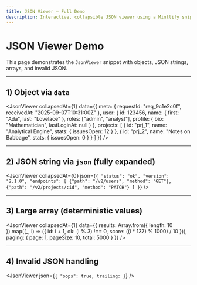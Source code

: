 ```yaml
---
title: JSON Viewer — Full Demo
description: Interactive, collapsible JSON viewer using a Mintlify snippet.
---
```



# JSON Viewer Demo

This page demonstrates the `JsonViewer` snippet with objects, JSON strings, arrays, and invalid JSON.

---

## 1) Object via `data`

<JsonViewer
  collapsedAt={1}
  data={{
    meta: { requestId: "req_9c1e2c0f", receivedAt: "2025-09-07T10:31:00Z" },
    user: {
      id: 123456,
      name: { first: "Ada", last: "Lovelace" },
      roles: ["admin", "analyst"],
      profile: { bio: "Mathematician", lastLoginAt: null }
    },
    projects: [
      { id: "prj_1", name: "Analytical Engine", stats: { issuesOpen: 12 } },
      { id: "prj_2", name: "Notes on Babbage", stats: { issuesOpen: 0 } }
    ]
  }}
/>

---

## 2) JSON string via `json` (fully expanded)

<JsonViewer
  collapsedAt={0}
  json={`{
    "status": "ok",
    "version": "2.1.0",
    "endpoints": [
      {"path": "/v2/users", "method": "GET"},
      {"path": "/v2/projects/:id", "method": "PATCH"}
    ]
  }`}
/>

---

## 3) Large array (deterministic values)

<JsonViewer
  collapsedAt={1}
  data={{
    results: Array.from({ length: 10 }).map((_, i) => ({
      id: i + 1,
      ok: (i % 3) !== 0,
      score: ((i * 137) % 1000) / 10
    })),
    paging: { page: 1, pageSize: 10, total: 5000 }
  }}
/>

---

## 4) Invalid JSON handling

<JsonViewer json={`{ "oops": true, trailing: }`} />
